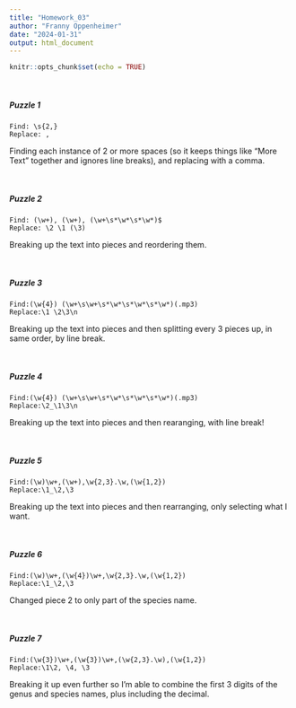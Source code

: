```yaml
---
title: "Homework_03"
author: "Franny Oppenheimer"
date: "2024-01-31"
output: html_document
---
```


```r
knitr::opts_chunk$set(echo = TRUE)
```

<br/>

##### Puzzle 1
```
Find: \s{2,}
Replace: ,
```
Finding each instance of 2 or more spaces (so it keeps things like "More Text" together and ignores line breaks), and replacing with a comma.


<br/>

##### Puzzle 2
```
Find: (\w+), (\w+), (\w+\s*\w*\s*\w*)$
Replace: \2 \1 (\3)
```
Breaking up the text into pieces and reordering them.



<br/>

##### Puzzle 3
```
Find:(\w{4}) (\w+\s\w+\s*\w*\s*\w*\s*\w*)(.mp3)
Replace:\1 \2\3\n
```
Breaking up the text into pieces and then splitting every 3 pieces up, in same order, by line break.

<br/>

##### Puzzle 4
```
Find:(\w{4}) (\w+\s\w+\s*\w*\s*\w*\s*\w*)(.mp3)
Replace:\2_\1\3\n
```
Breaking up the text into pieces and then rearanging, with line break!


<br/>

##### Puzzle 5
```
Find:(\w)\w+,(\w+),\w{2,3}.\w,(\w{1,2})
Replace:\1_\2,\3
```
Breaking up the text into pieces and then rearranging, only selecting what I want.


<br/>

##### Puzzle 6
```
Find:(\w)\w+,(\w{4})\w+,\w{2,3}.\w,(\w{1,2})
Replace:\1_\2,\3
```
Changed piece 2 to only part of the species name.

<br/>

##### Puzzle 7
```
Find:(\w{3})\w+,(\w{3})\w+,(\w{2,3}.\w),(\w{1,2}) 
Replace:\1\2, \4, \3
```
Breaking it up even further so I'm able to combine the first 3 digits of the genus and species names, plus including the decimal.

